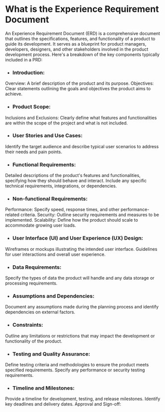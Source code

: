 
<HeroPattern />

# What is the Experience Requirement Document

An Experience Requirement Document (ERD) is a comprehensive document that outlines the specifications, features, and functionality of a product to guide its development. It serves as a blueprint for product managers, developers, designers, and other stakeholders involved in the product development process. Here's a breakdown of the key components typically included in a PRD:

- ### Introduction:
Overview: A brief description of the product and its purpose.
Objectives: Clear statements outlining the goals and objectives the product aims to achieve.

- ### Product Scope:
Inclusions and Exclusions: Clearly define what features and functionalities are within the scope of the project and what is not included.

- ### User Stories and Use Cases:
Identify the target audience and describe typical user scenarios to address their needs and pain points.

- ### Functional Requirements:
Detailed descriptions of the product's features and functionalities, specifying how they should behave and interact.
Include any specific technical requirements, integrations, or dependencies.

- ### Non-functional Requirements:
Performance: Specify speed, response times, and other performance-related criteria.
Security: Outline security requirements and measures to be implemented.
Scalability: Define how the product should scale to accommodate growing user loads.

- ### User Interface (UI) and User Experience (UX) Design:
Wireframes or mockups illustrating the intended user interface.
Guidelines for user interactions and overall user experience.

- ### Data Requirements:
Specify the types of data the product will handle and any data storage or processing requirements.

- ### Assumptions and Dependencies:
Document any assumptions made during the planning process and identify dependencies on external factors.

- ### Constraints:
Outline any limitations or restrictions that may impact the development or functionality of the product.

- ### Testing and Quality Assurance:
Define testing criteria and methodologies to ensure the product meets specified requirements.
Specify any performance or security testing requirements.

- ### Timeline and Milestones:
Provide a timeline for development, testing, and release milestones.
Identify key deadlines and delivery dates.
Approval and Sign-off:

